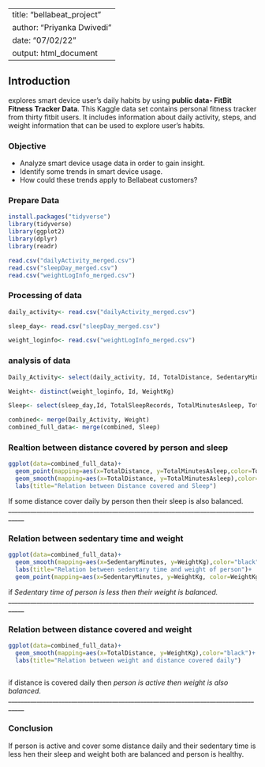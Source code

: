 
---
title: "bellabeat_project"
author: "Priyanka Dwivedi"
date:   "07/02/22"
output: html_document
---

## Introduction
explores smart device user's daily habits by using **public data-
FitBit Fitness Tracker Data**. This Kaggle data set contains personal fitness tracker from thirty fitbit users. It includes information about daily activity, steps, and weight information that can be used to explore user's habits.

### Objective
* Analyze smart device usage data in order to gain insight.
* Identify some trends in smart device usage.
* How could these trends apply to Bellabeat customers?

### Prepare Data

```r
install.packages("tidyverse")
library(tidyverse)
library(ggplot2)
library(dplyr)
library(readr)
```
```r
read.csv("dailyActivity_merged.csv")
read.csv("sleepDay_merged.csv")
read.csv("weightLogInfo_merged.csv")

```
### Processing of data
```r
daily_activity<- read.csv("dailyActivity_merged.csv")
```
```r
sleep_day<- read.csv("sleepDay_merged.csv")
```
```r
weight_loginfo<- read.csv("weightLogInfo_merged.csv")
```
### analysis of data
```r
Daily_Activity<- select(daily_activity, Id, TotalDistance, SedentaryMinutes)
```
```r
Weight<- distinct(weight_loginfo, Id, WeightKg)
```
```r
Sleep<- select(sleep_day,Id, TotalSleepRecords, TotalMinutesAsleep, TotalTimeInBed)
```
```r
combined<- merge(Daily_Activity, Weight)
combined_full_data<- merge(combined, Sleep)
```
### Realtion between distance covered by person and sleep

```r
ggplot(data=combined_full_data)+
  geom_point(mapping=aes(x=TotalDistance, y=TotalMinutesAsleep,color=TotalMinutesAsleep))+
  geom_smooth(mapping=aes(x=TotalDistance, y=TotalMinutesAsleep),color="purple")+
  labs(title="Relation between Distance covered and Sleep")
```


If some distance cover daily  by person then their sleep is also balanced.
___________________________________________________________________________________

### Relation between sedentary time and weight
```r
ggplot(data=combined_full_data)+
  geom_smooth(mapping=aes(x=SedentaryMinutes, y=WeightKg),color="black")+
  labs(title="Relation between sedentary time and weight of person")+
  geom_point(mapping=aes(x=SedentaryMinutes, y=WeightKg, color=WeightKg))

```


if *Sedentary time of person is less then their weight is balanced.*
___________________________________________________________________________________

### Relation between distance covered and weight

```r
ggplot(data=combined_full_data)+
  geom_smooth(mapping=aes(x=TotalDistance, y=WeightKg),color="black")+
  labs(title="Relation between weight and distance covered daily")
  
```



if distance is covered daily then *person is active then weight is also balanced*.
___________________________________________________________________________________

### Conclusion 
If person is active and cover some distance daily and  their sedentary time is less hen their sleep and weight both are balanced and person is healthy.



